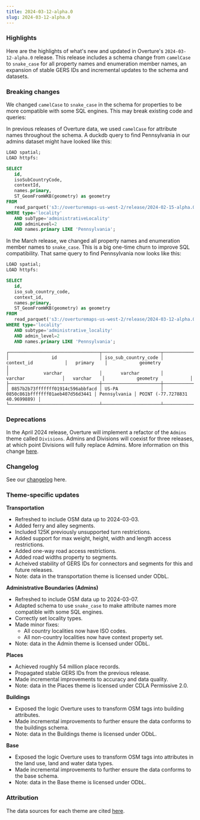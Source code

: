 ```yaml
---
title: 2024-03-12-alpha.0
slug: 2024-03-12-alpha.0
---
```


### Highlights
Here are the highlights of what's new and updated in Overture's `2024-03-12-alpha.0` release. This release includes a schema change from `camelCase` to `snake_case` for all property names and enumeration member names, an expansion of stable GERS IDs and incremental updates to the schema and datasets.

### Breaking changes
We changed `camelCase` to `snake_case` in the schema for properties to be more compatible with some SQL engines. This may break existing code and queries:

In previous releases of Overture data, we used `camelCase` for attribute names throughout the schema. A duckdb query to find Pennsylvania in our admins dataset might have looked like this:

```sql
LOAD spatial;
LOAD httpfs:

SELECT
   id,
   isoSubCountryCode,
   contextId,
   names.primary,
   ST_GeomFromWKB(geometry) as geometry
FROM
   read_parquet('s3://overturemaps-us-west-2/release/2024-02-15-alpha.0/theme=admins/type=*/*', filename=true, hive_partitioning=1)
WHERE type='locality'
   AND subType='administrativeLocality'
   AND adminLevel=2
   AND names.primary LIKE 'Pennsylvania';
```

In the March release, we changed all property names and enumeration member names to `snake_case`. This is a big one-time churn to improve SQL compatibility. That same query to find Pennsylvania now looks like this:

```sql
LOAD spatial;
LOAD httpfs:

SELECT
   id,
   iso_sub_country_code,
   context_id,
   names.primary,
   ST_GeomFromWKB(geometry) as geometry
FROM
   read_parquet('s3://overturemaps-us-west-2/release/2024-03-12-alpha.0/theme=admins/type=*/*', filename=true, hive_partitioning=1)
WHERE type='locality'
   AND subtype='administrative_locality'
   AND admin_level=2
   AND names.primary LIKE 'Pennsylvania';
```
```
┌──────────────────────────────────┬──────────────────────┬──────────────────────────────────┬──────────────┬────────────────────────────────┐
│                id                │ iso_sub_country_code │            context_id            │   primary    │            geometry            │
│             varchar              │       varchar        │             varchar              │   varchar    │            geometry            │
├──────────────────────────────────┼──────────────────────┼──────────────────────────────────┼──────────────┼────────────────────────────────┤
│ 0857b2b73fffffff01914c596abbfacd │ US-PA                │ 0850c861bfffffff01aeb407d56d3441 │ Pennsylvania │ POINT (-77.7278831 40.9699889) │
└──────────────────────────────────┴──────────────────────┴──────────────────────────────────┴──────────────┴────────────────────────────────┘
```


### Deprecations
In the April 2024 release, Overture will implement a refactor of the `Admins` theme called `Divisions`. Admins and Divisions will coexist for three releases, at which point Divisions will fully replace Admins. More information on this change [here](https://github.com/OvertureMaps/schema/discussions/117).

### Changelog
See our [changelog](https://github.com/OvertureMaps/schema/releases/tag/v0.9.0) here.

### Theme-specific updates

**Transportation**
- Refreshed to include OSM data up to 2024-03-03.
- Added ferry and alley segments.
- Included 125K previously unsupported turn restrictions.
- Added support for max weight, height, width and length access restrictions.
- Added one-way road access restrictions.
- Added road widths property to segments.
- Acheived stability of GERS IDs for connectors and segments for this and future releases.
- Note: data in the transportation theme is licensed under ODbL.

**Administrative Boundaries (Admins)**
- Refreshed to include OSM data up to 2024-03-07.
- Adapted schema to use `snake_case` to make attribute names more compatible with some SQL engines.
- Correctly set locality types.
- Made minor fixes:
     - All country localities now have ISO codes.
     - All non-country localities now have context property set.
- Note: data in the Admin theme is licensed under ODbL.

**Places**
- Achieved roughly 54 million place records.
- Propagated stable GERS IDs from the previous release.
- Made incremental improvements to accuracy and data quality.
- Note: data in the Places theme is licensed under CDLA Permissive 2.0.

**Buildings**
- Exposed the logic Overture uses to transform OSM tags into building attributes.
- Made incremental improvements to further ensure the data conforms to the buildings schema.
- Note: data in the Buildings theme is licensed under ODbL.

**Base**
- Exposed the logic Overture uses to transform OSM tags into attributes in the land use, land and water data types.
- Made incremental improvements to further ensure the data conforms to the base schema.
- Note: data in the Base theme is licensed under ODbL.

### Attribution
The data sources for each theme are cited [here](//attribution).
